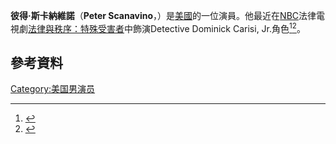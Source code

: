{{Infobox person
| name = Peter Scanavino
| imagesize =
| caption =
| birth_date = {{birth date and age|mf=yes|1980|2|29}} 
| birth_place = 美國[[科羅拉多州|科羅拉多州]][[丹佛|丹佛]]
| death_place =
| birth_name = 
| othername =
| occupation = [[演員|演員]]
| yearsactive =2005–現在
}}
'''彼得·斯卡納維諾'''（'''Peter Scanavino'''，{{bd|1980年|2月29日}}）是[[美國|美國]]的一位演員。他最近在[[NBC|NBC]]法律電視劇[[法律與秩序：特殊受害者|法律與秩序：特殊受害者]]中飾演Detective Dominick Carisi, Jr.角色<ref>{{cite web|url=http://www.imdb.com/title/tt2112209/combined|title=Mutual Friends (2013)|work=IMDb|accessdate=22 October 2015|archive-date=2016-01-13|archive-url=https://web.archive.org/web/20160113052602/http://www.imdb.com/title/tt2112209/combined}}</ref><ref>{{cite web|url=http://www.indiewire.com/article/exclusive-filmbuff-to-release-ensemble-comedy-mutual-friends-across-all-major-digital-platforms-heres-a-poster-too|title=Exclusive: FilmBuff to Release 'Mutual Friends' Across Di - Indiewire|author=Eric Eidelstein|date=9 June 2014|work=Indiewire|accessdate=22 October 2015|archive-date=2016-01-13|archive-url=https://web.archive.org/web/20160113052602/http://www.indiewire.com/article/exclusive-filmbuff-to-release-ensemble-comedy-mutual-friends-across-all-major-digital-platforms-heres-a-poster-too}}</ref>。
==參考資料==
{{Reflist}}
[[Category:美国男演员|Category:美国男演员]]